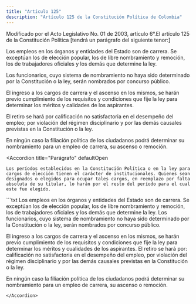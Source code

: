 ```yaml
---
title: "Artículo 125"
description: "Artículo 125 de la Constitución Política de Colombia"
---
```


<Warning>Modificado por el Acto Legislativo No. 01 de 2003, artículo 6°.El artículo 125 de la Constitución Política [tendrá un parágrafo del siguiente tenor:] </Warning>

Los empleos en los órganos y entidades del Estado son de carrera. Se exceptúan los de elección popular, los de libre nombramiento y remoción, los de trabajadores oficiales y los demás que determine la ley. 

Los funcionarios, cuyo sistema de nombramiento no haya sido determinado por la Constitución o la ley, serán nombrados por concurso público.

El ingreso a los cargos de carrera y el ascenso en los mismos, se harán previo cumplimiento de los requisitos y condiciones que fije la ley para determinar los méritos y calidades de los aspirantes.

El retiro se hará por calificación no satisfactoria en el desempeño del empleo; por violación del régimen disciplinario y por las demás causales previstas en la Constitución o la ley.

En ningún caso la filiación política de los ciudadanos podrá determinar su nombramiento para un empleo de carrera, su ascenso o remoción.

<Accordion
    title="Parágrafo"
    defaultOpen
>
    Los períodos establecidos en la Constitución Política o en la ley para cargos de elección tienen el carácter de institucionales. Quienes sean designados o elegidos para ocupar tales cargos, en reemplazo por falta absoluta de su titular, lo harán por el resto del período para el cual este fue elegido.
</Accordion>

<Accordion title="Artículo original antes de la modificación:">
```txt
Los empleos en los órganos y entidades del Estado son de carrera. Se exceptúan
los de elección popular, los de libre nombramiento y remoción, los de
trabajadores oficiales y los demás que determine la ley. Los funcionarios, cuyo
sistema de nombramiento no haya sido determinado por la Constitución o la ley,
serán nombrados por concurso público.

El ingreso a los cargos de carrera y el ascenso en los mismos, se harán previo
cumplimiento de los requisitos y condiciones que fije la ley para determinar
los méritos y cualidades de los aspirantes. El retiro se hará por: 
calificación no satisfactoria en el desempeño del empleo, por violación del régimen
disciplinario y por las demás causales previstas en la Constitución o la ley.

En ningún caso la filiación política de los ciudadanos podrá determinar su
nombramiento para un empleo de carrera, su ascenso o remoción.
```
</Accordion>
